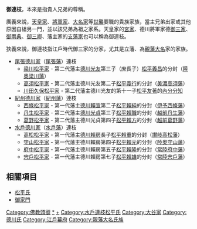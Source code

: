 {{noteTA
|1=zh:高松松平家; zh-hans:高松松平家; zh-hant:高松松平家;
}}
{{japanese|japanese=御連枝|kana=ごれんし|romaji=Gorenshi}}
'''御連枝'''，本來是指貴人兄弟的尊稱。

廣義來說，[[天皇|天皇家]]、[[德川將軍家|將軍家]]、[[大名_(稱謂)|大名家]]等[[世襲|世襲]]要職的貴族家族，當主兄弟出家或其他原因自組另一門，並以該兄弟為祖之家系。天皇家的[[宮家|宮家]]、德川將軍家德[[御三家|御三家]]、[[御兩典|御兩典]]、[[御三卿|御三卿]]、藩主家的[[支藩|支藩家]]也可以稱為御連枝。

狭義來說，御連枝指江戶時代御三家的分家，尤其是立藩、為[[親藩大名|親藩大名]]家的家族。
*[[尾張德川家|尾張德川家]]（[[尾張藩|尾張藩]]）連枝
**[[梁川藩|梁川松平家]] - 第二代藩主[[德川光友|德川光友]]第三子（庶長子）[[松平義昌|松平義昌]]的分封（[[梁川藩|陸奧梁川藩]]）
**[[高須藩|高須松平家]] - 第二代藩主德川光友第二子[[松平義行|松平義行]]的分封（[[高須藩|美濃高須藩]]）
**[[尾張藩#川田久保松平家|川田久保松平家]] - 第二代藩主德川光友的第十一子[[松平友著|松平友著]]的[[內分分知|內分分知]]
*[[紀州德川家|紀州德川家]]（[[紀州藩|紀州藩]]）連枝
**[[西條藩|西條松平家]] - 第一代藩主[[德川賴宣|德川賴宣]]第二子[[松平賴純|松平賴純]]的分封（[[西條藩|伊予西條藩]]）
**[[高森藩|丹生松平家]] - 第二代藩主[[德川光貞|德川光貞]]第三子[[松平賴職|松平賴職]]的分封（[[高森藩|越前丹生藩]]）
**[[葛野藩|葛野松平家]] - 第二代藩主德川光貞第四子[[德川吉宗|松平賴方]]的分封（[[葛野藩|越前葛野藩]]）
*[[水戶德川家|水戶德川家]]（[[水戶藩|水戶藩]]）連枝
**[[高松藩|高松松平家]] - 第一代藩主[[德川賴房|德川賴房]]長子[[松平賴重|松平賴重]]的分封（[[高松藩|讃岐高松藩]]）
**[[守山藩|守山松平家]] - 第一代藩主德川賴房第四子[[松平賴元|松平賴元]]的分封（[[守山藩|陸奧守山藩]]）
**[[常陸府中藩|府中松平家]] - 第一代藩主德川賴房第五子[[松平賴隆|松平賴隆]]的分封（[[常陸府中藩|常陸府中藩]]）
**[[常陸宍戶藩|宍戶松平家]] - 第一代藩主德川賴房第七子[[松平賴雄_(宍戶藩主)|松平賴雄]]的分封（[[常陸宍戶藩|常陸宍戶藩]]）

== 相關項目 ==
*[[松平氏|松平氏]]
*[[御家門|御家門]]

{{水户德川家}}
[[Category:佛教頭銜|Category:佛教頭銜]]
[[Category:尾張連枝松平氏|*]]
[[Category:紀州連枝松平氏|+]]
[[Category:水戶連枝松平氏|Category:水戶連枝松平氏]]
[[Category:大谷家|Category:大谷家]]
[[Category:德川氏|Category:德川氏]]
[[Category:江戶幕府|Category:江戶幕府]]
[[Category:親藩大名氏族|Category:親藩大名氏族]]